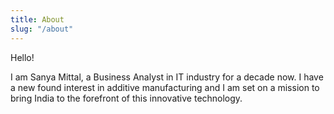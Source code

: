 ```yaml
---
title: About
slug: "/about"
---
```


Hello!

I am Sanya Mittal, a Business Analyst in IT industry for a decade now. I have a new found interest in additive manufacturing and I am set on a mission to bring India to the forefront of this innovative technology.
